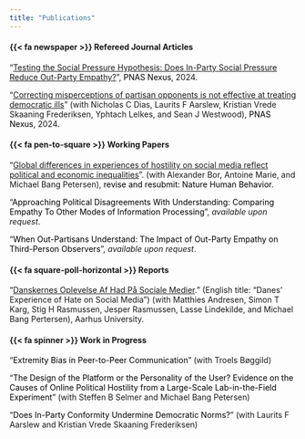 ```yaml
---
title: "Publications"
---
```


#### {{< fa newspaper >}} Refereed Journal Articles

"[Testing the Social Pressure Hypothesis: Does In-Party Social Pressure Reduce Out-Party Empathy?](https://doi.org/10.1093/pnasnexus/pgae358)", <span style="color:black;">PNAS Nexus</span>, 2024.

"[Correcting misperceptions of partisan opponents is not effective at treating democratic ills](https://doi.org/10.1093/pnasnexus/pgae304)" (with Nicholas C Dias, Laurits F Aarslew, Kristian Vrede Skaaning Frederiksen, Yphtach Lelkes, and Sean J Westwood), <span style="color:black;">PNAS Nexus</span>, 2024.

#### {{< fa pen-to-square >}} Working Papers

"[Global differences in experiences of hostility on social media reflect political and economic inequalities](https://osf.io/preprints/psyarxiv/spkyz)". (with Alexander Bor, Antoine Marie, and Michael Bang Petersen), <span style="color:black;">revise and resubmit: Nature Human Behavior</span>.

"<span style="color:black;">Approaching Political Disagreements With Understanding: Comparing Empathy To Other Modes of Information Processing</span>", *available upon request*.

"<span style="color:black;">When Out-Partisans Understand: The Impact of Out-Party Empathy on Third-Person Observers</span>", *available upon request*.

#### {{< fa square-poll-horizontal >}} Reports

"[Danskernes Oplevelse Af Had På Sociale Medier](https://pure.au.dk/portal/files/271291115/Danskernes_oplevelse_af_had_pa_de_sociale_medier_Rapport_Aarhus_Universitet_.pdf)." (English title: "Danes' Experience of Hate on Social Media") (with Matthies Andresen, Simon T Karg, Stig H Rasmussen, Jesper Rasmussen, Lasse Lindekilde, and Michael Bang Pertersen), Aarhus University.

#### {{< fa spinner >}} Work in Progress

"<span style="color:black;">Extremity Bias in Peer-to-Peer Communication</span>" (with Troels Bøggild)

"<span style="color:black;">The Design of the Platform or the Personality of the User? Evidence on the Causes of Online Political Hostility from a Large-Scale Lab-in-the-Field Experiment</span>" (with Steffen B Selmer and Michael Bang Petersen)

"<span style="color:black;">Does In-Party Conformity Undermine Democratic Norms?</span>" (with Laurits F Aarslew and Kristian Vrede Skaaning Frederiksen)

